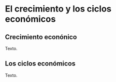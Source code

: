 # El crecimiento y los ciclos económicos

## Crecimiento econónico

Texto.

## Los ciclos económicos

Texto.